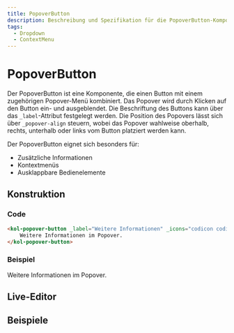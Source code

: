 ```yaml
---
title: PopoverButton
description: Beschreibung und Spezifikation für die PopoverButton-Komponente.
tags:
  - Dropdown
  - ContextMenu
---
```



# PopoverButton

Der PopoverButton ist eine Komponente, die einen Button mit einem zugehörigen Popover-Menü kombiniert. Das Popover wird durch Klicken auf den Button ein- und ausgeblendet. Die Beschriftung des Buttons kann über das `_label`-Attribut festgelegt werden. Die Position des Popovers lässt sich über `_popover-align` steuern, wobei das Popover wahlweise oberhalb, rechts, unterhalb oder links vom Button platziert werden kann.

Der PopoverButton eignet sich besonders für:

- Zusätzliche Informationen
- Kontextmenüs
- Ausklappbare Bedienelemente

## Konstruktion

### Code

```html
<kol-popover-button _label="Weitere Informationen" _icons="codicon codicon-info" _popover-align="right">
	Weitere Informationen im Popover.
</kol-popover-button>
```

### Beispiel

<kol-popover-button _label="Weitere Informationen" _icons="codicon codicon-info" _popover-align="right">
	Weitere Informationen im Popover.
</kol-popover-button>

<Readme />

<ExampleLink component="popover-button" />

## Live-Editor

[//]: # (<LiveEditorCompact component="popover-button" />)

## Beispiele

[//]: # (<Configurator component="popover-button" sample="basic" />)
